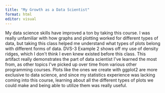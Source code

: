 ```yaml
---
title: "My Growth as a Data Scientist"
format: html
editor: visual
---
```


My data science skills have improved a ton by taking this course. I was really unfamiliar with how graphs and plotting worked for different types of data, but taking this class helped me understand what types of plots belong with different forms of data. DVS-3 Example 2 shows off my use of density ridges, which I don\'t think I even knew existed before this class. This artifact really demonstrates the part of data scientist I\'ve learned the most from, as other topics I\'ve picked up over time from various other programming courses. Plots like the ones we create with ggplot2 are more exclusive to data science, and since my statistics experience was lacking coming into this course, learning about all the different types of plots we could make and being able to utilize them was really useful.
